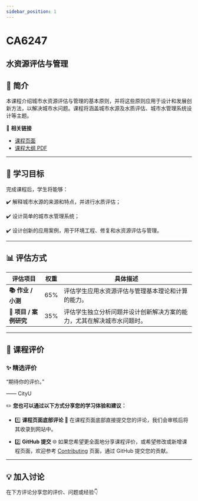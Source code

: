 ```yaml
---
sidebar_position: 1
---
```


# CA6247
## 水资源评估与管理

## **📘 简介**
本课程介绍城市水资源评估与管理的基本原则，并将这些原则应用于设计和发展创新方法，以解决城市水问题。课程将涵盖城市水源及水质评估、城市水管理系统设计等主题。

🔗 **相关链接**
- [课程页面](https://www.cityu.edu.hk/catalogue/pg/202425/course/CA6247.htm)
- [课程大纲 PDF](https://www.cityu.edu.hk/catalogue/pg/202425/course/CA6247.pdf)

---

## **🎯 学习目标**

完成课程后，学生将能够：

✔️ 解释城市水源的来源和特点，并进行水质评估；

✔️ 设计简单的城市水管理系统；

✔️ 设计创新的应用案例，用于环境工程、修复和水资源评估与管理。

---

## **📊 评估方式**

| **评估项目**          | **权重** | **具体描述**                                                                                       |
|----------------------|---------|---------------------------------------------------------------------------------------------------|
| **📚 作业 / 小测**    | 65%     | 评估学生应用水资源评估与管理基本理论和计算的能力。                                                  |
| **📝 项目 / 案例研究** | 35%     | 评估学生独立分析问题并设计创新解决方案的能力，尤其在解决城市水问题时。                                 |

---

## **💬 课程评价**

### ✨ **精选评价**
<div className={commentStyles.commentBox}>
    <p className={commentStyles.commentText}>
        “期待你的评价。”
    </p>
    <p className={commentStyles.commentAuthor}>—— CityU</p>
</div>

✏️ **您也可以通过以下方式分享您的学习体验和建议：**

- 1️⃣ **课程页面底部评论**
💬 在课程页面底部直接提交您的评论，我们会审核后将其收录到网站中。

- 2️⃣ **GitHub 提交**
🌐 如果您希望更全面地分享课程评价，或希望修改或新增课程页面，欢迎参考 [Contributing](https://penjc.github.io/cityU-navigator/contributing) 页面，通过 GitHub 提交您的贡献。

---

## **💡 加入讨论**

在下方评论分享您的评价、问题或经验👇
<Utterances />